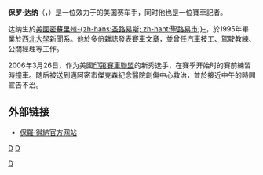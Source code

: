 {{noteTA
|T=zh-hans:保罗·达纳; zh-hant:保羅·得納;
|1=zh-hans:保罗·达纳; zh-hant:保羅·得納;
|2=zh-hans:达纳; zh-hant:得納;
}}

'''保罗·达纳'''（{{lang|en|'''Paul Dana'''}}，{{bd|1975年|4月15日|2006年|3月26日|catIdx=D}}）是一位效力于{{tsl|en|Rahal Letterman Lanigan Racing|拉哈爾·萊特曼·拉尼根賽車隊}}的美国赛车手，同时他也是一位賽車記者。

达纳生於[[美國|美國]][[密蘇里州|密蘇里州]][[圣路易斯_(密苏里州)|-{zh-hans:圣路易斯; zh-hant:聖路易市;}-]]，於1995年畢業於[[西北大学_(美国伊利诺州)|西北大學]]新聞系。他於多份雜誌發表賽車文章，並曾任汽車技工、駕駛教練、公關經理等工作。

2006年3月26日，作为美國[[印地賽車|印第賽車聯盟]]的新秀选手，在賽季开始时的賽前練習時撞車。随后被送到邁阿密市傑克森紀念醫院創傷中心救治，並於接近中午的時間宣告不治。
==外部链接==
{{wikinews|美國印第賽車聯盟開鑼日意外 新秀車手賽前練習時撞車身亡}}
*[https://web.archive.org/web/20060407034840/http://www.pauldana.com/ 保羅·得納官方网站]

{{US-bio-stub}}
[[category:美國賽車手|D]]
[[category:美國記者|D]]
[[Category:美國車禍身亡者|D]]